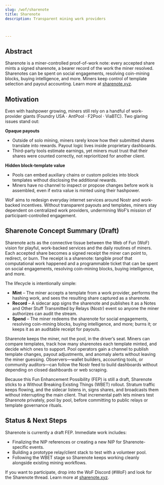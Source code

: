 ```yaml
---
slug: /wof/sharenote
title: Sharenote
description: Transparent mining work providers



---
```





## Abstract

Sharenote is a miner-controlled proof-of-work note: every accepted share mints a signed sharenote, a bearer record of the work the miner resolved. Sharenotes can be spent on social engagements, resolving coin-mining blocks, buying intelligence, and more. Miners keep control of template selection and payout accounting. Learn more at [sharenote.xyz](https://sharenote.xyz).

## Motivation

Even with hashpower growing, miners still rely on a handful of work-provider giants (<ScratchReveal>Foundry USA</ScratchReveal> · <ScratchReveal>AntPool</ScratchReveal> · <ScratchReveal>F2Pool</ScratchReveal> · <ScratchReveal>ViaBTC</ScratchReveal>). Two glaring issues stand out:

**Opaque payouts**
- Outside of solo mining, miners rarely know how their submitted shares translate into rewards. Payout logic lives inside proprietary dashboards.
- Third-party tools estimate earnings, yet miners must trust that their shares were counted correctly, not reprioritized for another client.

**Hidden block-template value**
- Pools can embed auxiliary chains or custom policies into block templates without disclosing the additional rewards.
- Miners have no channel to inspect or propose changes before work is assembled, even if extra value is minted using their hashpower.

WoF aims to redesign everyday internet services around Nostr and work-backed incentives. Without transparent payouts and templates, miners stay dependent on centralized work providers, undermining WoF’s mission of participant-controlled engagement.

## Sharenote Concept Summary (Draft)

Sharenote acts as the connective tissue between the Web of Fun (WoF) vision for playful, work-backed services and the daily routines of miners. Each accepted share becomes a signed receipt the miner can point to, redirect, or burn. The receipt is a sharenote: tangible proof that computational work happened and a programmable ticket that can be spent on social engagements, resolving coin-mining blocks, buying intelligence, and more.

The lifecycle is intentionally simple:
- **Mint** – The miner accepts a template from a work provider, performs the hashing work, and sees the resulting share captured as a sharenote.
- **Record** – A sidecar app signs the sharenote and publishes it as a Notes and Other Stuff Transmitted by Relays (Nostr) event so anyone the miner authorizes can audit the stream.
- **Spend** – The miner redeems the sharenote for social engagements, resolving coin-mining blocks, buying intelligence, and more; burns it; or keeps it as an auditable receipt for payouts.

Sharenote keeps the miner, not the pool, in the driver’s seat. Miners can compare templates, track how many sharenotes each template minted, and decide which ones to support. Pool operators gain a channel to publish template changes, payout adjustments, and anomaly alerts without leaving the miner guessing. Observers—wallet builders, accounting tools, or community auditors—can follow the Nostr feed to build dashboards without depending on closed dashboards or web scraping.

Because this Fun Enhancement Possibility (FEP) is still a draft, Sharenote sticks to a Without Breaking Existing Things (WBET) rollout. Stratum traffic keeps flowing, and the sidecar listens in, signs shares, and broadcasts them without interrupting the main client. That incremental path lets miners test Sharenote privately, pool by pool, before committing to public relays or template governance rituals.

## Status & Next Steps

Sharenote is currently a draft FEP. Immediate work includes:
- Finalizing the NIP references or creating a new NIP for Sharenote-specific events.
- Building a prototype relay/client stack to test with a volunteer pool.
- Following the WBET stage so Sharenote keeps working cleanly alongside existing mining workflows.

If you want to participate, drop into the WoF Discord (#WoF) and look for the Sharenote thread.
Learn more at [sharenote.xyz](https://sharenote.xyz).
